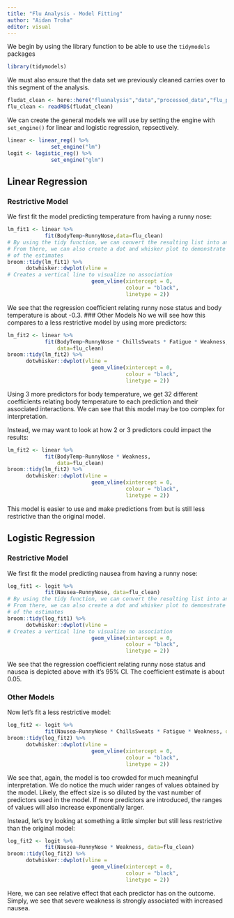 ```yaml
---
title: "Flu Analysis - Model Fitting"
author: "Aidan Troha"
editor: visual
---
```


We begin by using the library function to be able to use the `tidymodels` packages

```r
library(tidymodels)
```

We must also ensure that the data set we previously cleaned carries over to this segment of the analysis.

```r
fludat_clean <- here::here("fluanalysis","data","processed_data","flu_processed")
flu_clean <- readRDS(fludat_clean)
```

We can create the general models we will use by setting the engine with `set_engine()` for linear and logistic regression, repsectively.

```r
linear <- linear_reg() %>%
              set_engine("lm")
logit <- logistic_reg() %>%
              set_engine("glm")
```

## Linear Regression

### Restrictive Model

We first fit the model predicting temperature from having a runny nose:

```r
lm_fit1 <- linear %>%
            fit(BodyTemp~RunnyNose,data=flu_clean)
# By using the tidy function, we can convert the resulting list into an easy to read table
# From there, we can also create a dot and whisker plot to demonstrate the relative size
# of the estimates
broom::tidy(lm_fit1) %>%
      dotwhisker::dwplot(vline = 
# Creates a vertical line to visualize no association
                           geom_vline(xintercept = 0, 
                                      colour = "black", 
                                      linetype = 2))
```

We see that the regression coefficient relating runny nose status and body temperature is about -0.3. \### Other Models No we will see how this compares to a less restrictive model by using more predictors:

```r
lm_fit2 <- linear %>%
            fit(BodyTemp~RunnyNose * ChillsSweats * Fatigue * Weakness,
                data=flu_clean)
broom::tidy(lm_fit2) %>%
      dotwhisker::dwplot(vline = 
                           geom_vline(xintercept = 0, 
                                      colour = "black", 
                                      linetype = 2))
```

Using 3 more predictors for body temperature, we get 32 different coefficients relating body temperature to each prediction and their associated interactions. We can see that this model may be too complex for interpretation.

Instead, we may want to look at how 2 or 3 predictors could impact the results:

```r
lm_fit2 <- linear %>%
            fit(BodyTemp~RunnyNose * Weakness,
                data=flu_clean)
broom::tidy(lm_fit2) %>%
      dotwhisker::dwplot(vline = 
                           geom_vline(xintercept = 0, 
                                      colour = "black", 
                                      linetype = 2))
```

This model is easier to use and make predictions from but is still less restrictive than the original model.

## Logistic Regression

### Restrictive Model

We first fit the model predicting nausea from having a runny nose:

```r
log_fit1 <- logit %>%
            fit(Nausea~RunnyNose, data=flu_clean)
# By using the tidy function, we can convert the resulting list into an easy to read table
# From there, we can also create a dot and whisker plot to demonstrate the relative size
# of the estimates
broom::tidy(log_fit1) %>%
      dotwhisker::dwplot(vline = 
# Creates a vertical line to visualize no association
                           geom_vline(xintercept = 0, 
                                      colour = "black", 
                                      linetype = 2))
```

We see that the regression coefficient relating runny nose status and nausea is depicted above with it's 95% CI. The coefficient estimate is about 0.05.

### Other Models

Now let's fit a less restrictive model:

```r
log_fit2 <- logit %>%
            fit(Nausea~RunnyNose * ChillsSweats * Fatigue * Weakness, data=flu_clean)
broom::tidy(log_fit2) %>%
      dotwhisker::dwplot(vline = 
                           geom_vline(xintercept = 0, 
                                      colour = "black", 
                                      linetype = 2))
```

We see that, again, the model is too crowded for much meaningful interpretation. We do notice the much wider ranges of values obtained by the model. Likely, the effect size is so diluted by the vast number of predictors used in the model. If more predictors are introduced, the ranges of values will also increase exponentially larger.

Instead, let's try looking at something a little simpler but still less restrictive than the original model:

```r
log_fit2 <- logit %>%
            fit(Nausea~RunnyNose * Weakness, data=flu_clean)
broom::tidy(log_fit2) %>%
      dotwhisker::dwplot(vline = 
                           geom_vline(xintercept = 0, 
                                      colour = "black", 
                                      linetype = 2))
```

Here, we can see relative effect that each predictor has on the outcome. Simply, we see that severe weakness is strongly associated with increased nausea.
